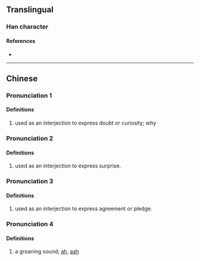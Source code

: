 {{character info/new}}
==Translingual==

===Han character===
{{Han char|rn=30|rad=口|as=10|sn=13|four=66030|canj=RWKP|ids=⿰口恩}}

====References====
* {{Han ref|kx=0204.111|hdz=10668.030|uh=55EF|ud=21999|bh=B6E2|bd=46818}}

----

==Chinese==
{{zh-forms}}

===Pronunciation 1===
{{zh-pron
|m=ńg,ń
|c=ng2
|cat=intj
}}

====Definitions====
{{zh-hanzi}}

# used as an interjection to express doubt or curiosity; why

===Pronunciation 2===
{{zh-pron
|m=ňg
|cat=intj
}}

====Definitions====
{{zh-hanzi}}

# used as an interjection to express surprise.

===Pronunciation 3===
{{zh-pron
|m=ǹg
|c=ng6
|cat=intj
}}

====Definitions====
{{zh-hanzi}}

# used as an interjection to express agreement or pledge.

===Pronunciation 4===
{{zh-pron
|m=ēn
|cat=intj
}}

====Definitions====
{{zh-hanzi}}

# a groaning sound; [[ah]], [[aah]]

{{zh-cat|Beginning}}